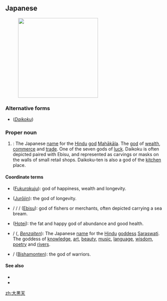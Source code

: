 {{also|大黑天}}
==Japanese==
{{wikipedia|lang=ja}}
{{ja-kanjitab|大|黒}}
[[File:Daikoku.jpg|thumb|250px|{{lang|ja|大黒}}]]

===Alternative forms===
* {{l|ja|大黒}} (''[[Daikoku]]'')

===Proper noun===
{{ja-pos|proper|だいこくてん|rom=Daikoku-ten}}

# {{lb|ja|Shinto|sort=だいこくてん}}: The Japanese [[name]] for the [[Hindu]] [[god]] [[Mahākāla]]. The [[god]] of [[wealth]], [[commerce]] and [[trade]]. One of the seven gods of [[luck]]. Daikoku is often depicted paired with Ebisu, and represented as carvings or masks on the walls of small retail shops. Daikoku-ten is also a god of the [[kitchen]] place.

====Coordinate terms====
* {{l|ja|福禄寿}} ([[Fukurokuju]]): god of happiness, wealth and longevity.
* {{l|ja|寿老人}} ([[Jurōjin]]): the god of longevity.
* {{l|ja|恵比須}} / {{l|ja|恵比寿}} / {{l|ja|夷}} / {{l|ja|戎}} ([[Ebisu]]): god of fishers or merchants, often depicted carrying a sea bream.
* {{l|ja|布袋}} ([[Hotei]]): the fat and happy god of abundance and good health.
* {{l|ja|弁才天}} / {{l|ja|弁財天}} ({{l|ja|べんざいてん}}, ''[[Benzaiten]]''): The Japanese [[name]] for the [[Hindu]] [[goddess]] [[Saraswati]]. The goddess of [[knowledge]], [[art]], [[beauty]], [[music]], [[language]], [[wisdom]], [[poetry]] and [[rivers]].
* {{l|ja|毘沙門}} / {{l|ja|毘沙門天}} ([[Bishamonten]]): the god of warriors.

====See also====
* {{pedialite|lang=ja}}
* {{pedialite|Daikoku-ten}}

[[zh:大黒天]]